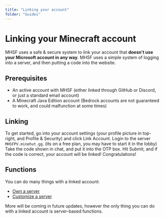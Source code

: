 ```yaml
---
title: "Linking your account"
folder: "Guides"
---
```


# Linking your Minecraft account

MHSF uses a safe & secure system to link your account that **doesn't use your Microsoft account in any way**. MHSF uses a simple system of logging into a server, and then putting a code into the website.

<Separator />

## Prerequisites

- An active account with MHSF (either linked through GitHub or Discord, or just a standard email account)
- A Minecraft Java Edition account (Bedrock accounts are not guaranteed to work, and could malfunction at some times)

## Linking

To get started, go into your account settings (your profile picture in top-right, and Profile & Security) and click Link Account.
Login to the server `MHSFPV.minehut.gg`. (its on a free plan, you may have to start it in the lobby) Take the code shown in chat, and put it into the OTP box. Hit Submit, and if the code is correct, your account will be linked! Congratulations!

## Functions

You can do many things with a linked account:

- [Own a server](Docs:guides/owning-a-server)
- [Customize a server](Docs:guides/customization)

More will be coming in future updates, however the only thing you can do with a linked account is server-based functions.
